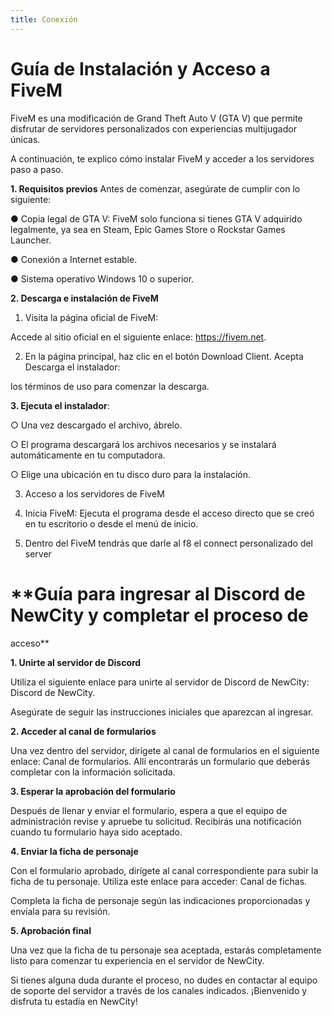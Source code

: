 ```yaml
---
title: Conexión
---
```



# **Guía de Instalación y Acceso a FiveM**

 FiveM es una modificación de Grand Theft Auto V (GTA V) que permite 
disfrutar de servidores personalizados con experiencias multijugador únicas. 

A continuación, te explico cómo instalar FiveM y acceder a los servidores 
paso a paso.

 **1. Requisitos previos**
 Antes de comenzar, asegúrate de cumplir con lo siguiente:

 ● Copia legal de GTA V: FiveM solo funciona si tienes GTA V adquirido 
legalmente, ya sea en Steam, Epic Games Store o Rockstar Games 
Launcher.

 ● Conexión a Internet estable.

 ● Sistema operativo Windows 10 o superior.

 **2. Descarga e instalación de FiveM**

 1. Visita la página oficial de FiveM:

Accede al sitio oficial en el siguiente enlace: https://fivem.net.

 2. En la página principal, haz clic en el botón Download Client. Acepta 
Descarga el instalador:

los términos de uso para comenzar la descarga.

 **3. Ejecuta el instalador**:

 ○ Una vez descargado el archivo, ábrelo.

 ○ El programa descargará los archivos necesarios y se instalará 
automáticamente en tu computadora.

 ○ Elige una ubicación en tu disco duro para la instalación.
 
 3. Acceso a los servidores de FiveM
 
 1. Inicia FiveM: 
Ejecuta el programa desde el acceso directo que se creó en tu 
escritorio o desde el menú de inicio.
 
 2. Dentro del FiveM tendrás que darle al f8 el connect personalizado del                         
server

# **Guía para ingresar al Discord de NewCity y completar el proceso de 
acceso**

 **1. Unirte al servidor de Discord**

Utiliza el siguiente enlace para unirte al servidor de Discord de 
NewCity: Discord de NewCity.

Asegúrate de seguir las instrucciones iniciales que aparezcan al ingresar.

 **2. Acceder al canal de formularios**

Una vez dentro del servidor, dirígete al canal de formularios en el 
siguiente enlace: Canal de formularios.
Allí encontrarás un formulario que deberás completar con la información solicitada.
 
 **3. Esperar la aprobación del formulario**

Después de llenar y enviar el formulario, espera a que el equipo de 
administración revise y apruebe tu solicitud.
Recibirás una notificación cuando tu formulario haya sido aceptado.

 **4. Enviar la ficha de personaje**

Con el formulario aprobado, dirígete al canal correspondiente para subir 
la ficha de tu personaje.
Utiliza este enlace para acceder: Canal de fichas.

Completa la ficha de personaje según las indicaciones proporcionadas y envíala para su revisión.
 
 **5. Aprobación final**

Una vez que la ficha de tu personaje sea aceptada, estarás completamente listo para comenzar tu experiencia en el servidor de 
NewCity.

 Si tienes alguna duda durante el proceso, no dudes en contactar al equipo de 
soporte del servidor a través de los canales indicados. ¡Bienvenido y disfruta 
tu estadía en NewCity!